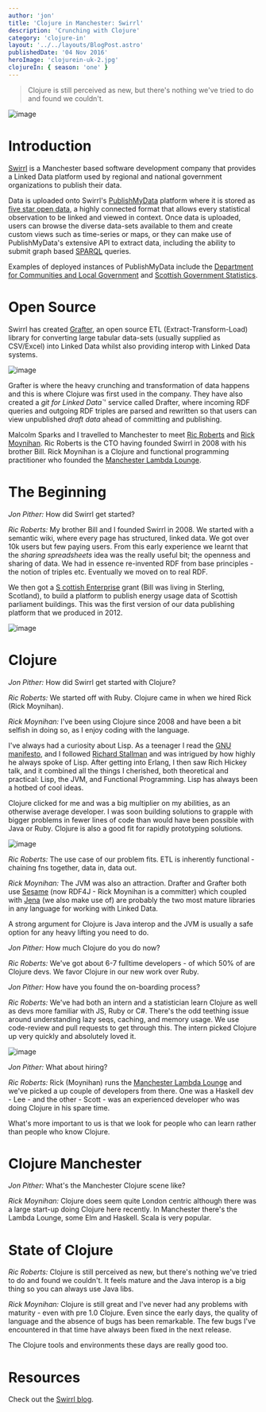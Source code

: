 ```yaml
---
author: 'jon'
title: 'Clojure in Manchester: Swirrl'
description: 'Crunching with Clojure'
category: 'clojure-in'
layout: '../../layouts/BlogPost.astro'
publishedDate: '04 Nov 2016'
heroImage: 'clojurein-uk-2.jpg'
clojureIn: { season: 'one' }
---
```



> Clojure is still perceived as new, but there's nothing we've tried to
> do and found we couldn't.


<Image alt='image' src={im} />

# Introduction

[Swirrl](http://www.swirrl.com/) is a Manchester based software
development company that provides a Linked Data platform used by
regional and national government organizations to publish their data.

Data is uploaded onto Swirrl's
[PublishMyData](http://www.swirrl.com/publishmydata) platform where it
is stored as [five star open data](http://5stardata.info/en/), a highly
connected format that allows every statistical observation to be linked
and viewed in context. Once data is uploaded, users can browse the
diverse data-sets available to them and create custom views such as
time-series or maps, or they can make use of PublishMyData's extensive
API to extract data, including the ability to submit graph based
[SPARQL](https://en.wikipedia.org/wiki/SPARQL) queries.

Examples of deployed instances of PublishMyData include the [Department
for Communities and Local Government](http://opendatacommunities.org/)
and [Scottish Government Statistics](http://statistics.gov.scot/).

# Open Source

Swirrl has created [Grafter](https://github.com/Swirrl/grafter), an open
source ETL (Extract-Transform-Load) library for converting large tabular
data-sets (usually supplied as CSV/Excel) into Linked Data whilst also
providing interop with Linked Data systems.


<Image alt='image' src={sw} />

Grafter is where the heavy crunching and transformation of data happens
and this is where Clojure was first used in the company. They have also
created a _git for Linked Data\`_\' service called Drafter, where
incoming RDF queries and outgoing RDF triples are parsed and rewritten
so that users can view unpublished _draft data_ ahead of committing and
publishing.

Malcolm Sparks and I travelled to Manchester to meet [Ric
Roberts](https://twitter.com/RicRoberts) and [Rick
Moynihan](https://twitter.com/RickMoynihan). Ric Roberts is the CTO
having founded Swirrl in 2008 with his brother Bill. Rick Moynihan is a
Clojure and functional programming practitioner who founded the
[Manchester Lambda Lounge](http://www.lambdalounge.org.uk/).

# The Beginning

_Jon Pither:_ How did Swirrl get started?

_Ric Roberts:_ My brother Bill and I founded Swirrl in 2008. We started
with a semantic wiki, where every page has structured, linked data. We
got over 10k users but few paying users. From this early experience we
learnt that the _sharing spreadsheets_ idea was the really useful bit;
the openness and sharing of data. We had in essence re-invented RDF from
base principles - the notion of triples etc. Eventually we moved on to
real RDF.

We then got a [S
cottish Enterprise](https://www.scottish-enterprise.com)
grant (Bill was living in Sterling, Scotland), to build a platform to
publish energy usage data of Scottish parliament buildings. This was the
first version of our data publishing platform that we produced in 2012.


<Image alt='image' src={sl} />

# Clojure

_Jon Pither:_ How did Swirrl get started with Clojure?

_Ric Roberts:_ We started off with Ruby. Clojure came in when we hired
Rick (Rick Moynihan).

_Rick Moynihan:_ I've been using Clojure since 2008 and have been a bit
selfish in doing so, as I enjoy coding with the language.

I've always had a curiosity about Lisp. As a teenager I read the [GNU
manifesto](https://www.gnu.org/gnu/manifesto.en.html), and I followed
[Richard Stallman](https://stallman.org/) and was intrigued by how
highly he always spoke of Lisp. After getting into Erlang, I then saw
Rich Hickey talk, and it combined all the things I cherished, both
theoretical and practical: Lisp, the JVM, and Functional Programming.
Lisp has always been a hotbed of cool ideas.

Clojure clicked for me and was a big multiplier on my abilities, as an
otherwise average developer. I was soon building solutions to grapple
with bigger problems in fewer lines of code than would have been
possible with Java or Ruby. Clojure is also a good fit for rapidly
prototyping solutions.


<Image alt='image' src={ll} />

_Ric Roberts:_ The use case of our problem fits. ETL is inherently
functional - chaining fns together, data in, data out.

_Rick Moynihan:_ The JVM was also an attraction. Drafter and Grafter
both use [Sesame](http://rdf4j.org/) (now RDF4J - Rick Moynihan is a
committer) which coupled with
[Jena](https://jena.apache.org/documentation/sdb/) (we also make use of)
are probably the two most mature libraries in any language for working
with Linked Data.

A strong argument for Clojure is Java interop and the JVM is usually a
safe option for any heavy lifting you need to do.

_Jon Pither:_ How much Clojure do you do now?

_Ric Roberts:_ We've got about 6-7 fulltime developers - of which 50% of
are Clojure devs. We favor Clojure in our new work over Ruby.

_Jon Pither:_ How have you found the on-boarding process?

_Ric Roberts:_ We've had both an intern and a statistician learn Clojure
as well as devs more familiar with JS, Ruby or C#. There's the odd
teething issue around understanding lazy seqs, caching, and memory
usage. We use code-review and pull requests to get through this. The
intern picked Clojure up very quickly and absolutely loved it.


<Image alt='image' src={si} />

_Jon Pither:_ What about hiring?

_Ric Roberts:_ Rick (Moynihan) runs the [Manchester Lambda
Lounge](http://www.lambdalounge.org.uk/) and we've picked a up couple of
developers from there. One was a Haskell dev - Lee - and the other -
Scott - was an experienced developer who was doing Clojure in his spare
time.

What's more important to us is that we look for people who can learn
rather than people who know Clojure.

# Clojure Manchester

_Jon Pither:_ What's the Manchester Clojure scene like?

_Rick Moynihan:_ Clojure does seem quite London centric although there
was a large start-up doing Clojure here recently. In Manchester there's
the Lambda Lounge, some Elm and Haskell. Scala is very popular.

# State of Clojure

_Ric Roberts:_ Clojure is still perceived as new, but there's nothing
we've tried to do and found we couldn't. It feels mature and the Java
interop is a big thing so you can always use Java libs.

_Rick Moynihan:_ Clojure is still great and I've never had any problems
with maturity - even with pre 1.0 Clojure. Even since the early days,
the quality of language and the absence of bugs has been remarkable. The
few bugs I've encountered in that time have always been fixed in the
next release.

The Clojure tools and environments these days are really good too.

# Resources

Check out the [Swirrl blog](http://medium.swirrl.com/).
